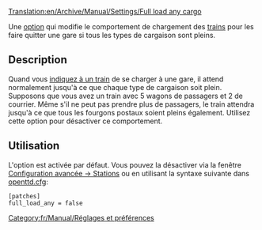 [[Translation:en/Archive/Manual/Settings/Full load any cargo]]


Une [[fr/Archive/Manual/Settings/Options avancées|option]] qui modifie le comportement de chargement des [[fr/Manual/Trains|trains]] pour les faire quitter une gare si tous les types de cargaison sont pleins.

== Description ==
Quand vous [[fr/Manual/Ordres|indiquez à un train]] de se charger à une gare, il attend normalement jusqu'à ce que chaque type de cargaison soit plein. Supposons que vous avez un train avec 5 wagons de passagers et 2 de courrier. Même s'il ne peut pas prendre plus de passagers, le train attendra jusqu'à ce que tous les fourgons postaux soient pleins également. Utilisez cette option pour désactiver ce comportement.

== Utilisation ==
L'option est activée par défaut. Vous pouvez la désactiver via la fenêtre [[fr/Archive/Manual/Settings/Options avancées/Stations|Configuration avancée -> Stations]] ou en utilisant la syntaxe suivante dans [[fr/Archive/Manual/Settings/Openttd.cfg|openttd.cfg]]:
<pre>[patches]
full_load_any = false</pre>

[[Category:fr/Manual/Réglages et préférences]]